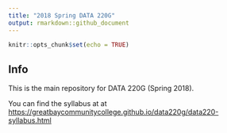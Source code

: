 ```yaml
---
title: "2018 Spring DATA 220G"
output: rmarkdown::github_document
---
```


```r
knitr::opts_chunk$set(echo = TRUE)
```

## Info

This is the main repository for DATA 220G (Spring 2018).

You can find the syllabus at at <https://greatbaycommunitycollege.github.io/data220g/data220-syllabus.html>


